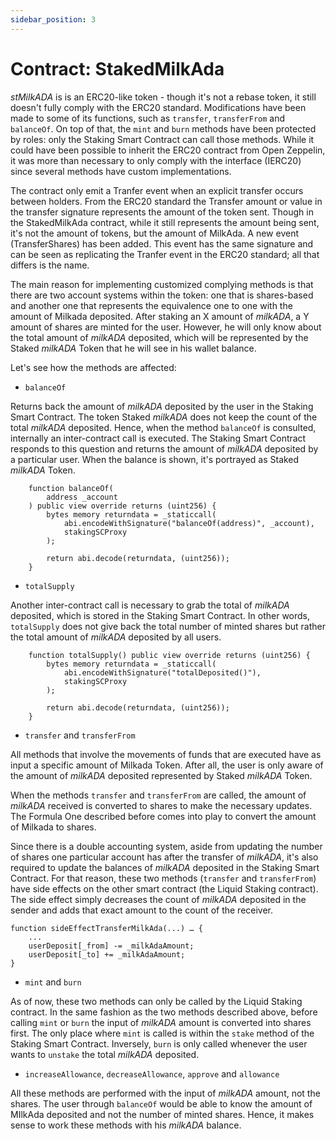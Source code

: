 ```yaml
---
sidebar_position: 3
---
```


# Contract: StakedMilkAda

_stMilkADA_ is is an ERC20-like token - though it's not a rebase token, it still doesn't fully comply with the ERC20 standard. Modifications have been made to some of its functions, such as `transfer`, `transferFrom` and `balanceOf`. On top of that, the `mint` and `burn` methods have been protected by roles: only the Staking Smart Contract can call those methods. While it could have been possible to inherit the ERC20 contract from Open Zeppelin, it was more than necessary to only comply with the interface (IERC20) since several methods have custom implementations.

The contract only emit a Tranfer event when an explicit transfer occurs between holders. From the ERC20 standard the Transfer amount or value in the transfer signature represents the amount of the token sent. Though in the StakedMilkAda contract, while it still represents the amount being sent, it's not the amount of tokens, but the amount of MilkAda. A new event (TransferShares) has been added. This event has the same signature and can be seen as replicating the Tranfer event in the ERC20 standard; all that differs is the name.

The main reason for implementing customized complying methods is that there are two account systems within the token: one that is shares-based and another one that represents the equivalence one to one with the amount of Milkada deposited. After staking an X amount of _milkADA_, a Y amount of shares are minted for the user. However, he will only know about the total amount of _milkADA_ deposited, which will be represented by the Staked _milkADA_ Token that he will see in his wallet balance.

Let's see how the methods are affected:

- `balanceOf`

Returns back the amount of _milkADA_ deposited by the user in the Staking Smart Contract. The token Staked _milkADA_ does not keep the count of the total _milkADA_ deposited. Hence, when the method `balanceOf` is consulted, internally an inter-contract call is executed. The Staking Smart Contract responds to this question and returns the amount of _milkADA_ deposited by a particular user. When the balance is shown, it's portrayed as Staked _milkADA_ Token.

```solidity
    function balanceOf(
        address _account
    ) public view override returns (uint256) {
        bytes memory returndata = _staticcall(
            abi.encodeWithSignature("balanceOf(address)", _account),
            stakingSCProxy
        );

        return abi.decode(returndata, (uint256));
    }
```

- `totalSupply`

Another inter-contract call is necessary to grab the total of _milkADA_ deposited, which is stored in the Staking Smart Contract. In other words, `totalSupply` does not give back the total number of minted shares but rather the total amount of _milkADA_ deposited by all users.

```solidity
    function totalSupply() public view override returns (uint256) {
        bytes memory returndata = _staticcall(
            abi.encodeWithSignature("totalDeposited()"),
            stakingSCProxy
        );

        return abi.decode(returndata, (uint256));
    }
```

- `transfer` and `transferFrom`

All methods that involve the movements of funds that are executed have as input a specific amount of Milkada Token. After all, the user is only aware of the amount of _milkADA_ deposited represented by Staked _milkADA_ Token.

When the methods `transfer` and `transferFrom` are called, the amount of _milkADA_ received is converted to shares to make the necessary updates. The Formula One described before comes into play to convert the amount of Milkada to shares.

Since there is a double accounting system, aside from updating the number of shares one particular account has after the transfer of _milkADA_, it's also required to update the balances of _milkADA_ deposited in the Staking Smart Contract. For that reason, these two methods (`transfer` and `transferFrom`) have side effects on the other smart contract (the Liquid Staking contract). The side effect simply decreases the count of _milkADA_ deposited in the sender and adds that exact amount to the count of the receiver.

```solidity
function sideEffectTransferMilkAda(...) … {
    ...
    userDeposit[_from] -= _milkAdaAmount;
    userDeposit[_to] += _milkAdaAmount;
}
```

- `mint` and `burn`

As of now, these two methods can only be called by the Liquid Staking contract. In the same fashion as the two methods described above, before calling `mint` or `burn` the input of _milkADA_ amount is converted into shares first.
The only place where `mint` is called is within the `stake` method of the Staking Smart Contract. Inversely, `burn` is only called whenever the user wants to `unstake` the total _milkADA_ deposited.

- `increaseAllowance`, `decreaseAllowance`, `approve` and `allowance`

All these methods are performed with the input of _milkADA_ amount, not the shares. The user through `balanceOf` would be able to know the amount of MIlkAda deposited and not the number of minted shares. Hence, it makes sense to work these methods with his _milkADA_ balance.
